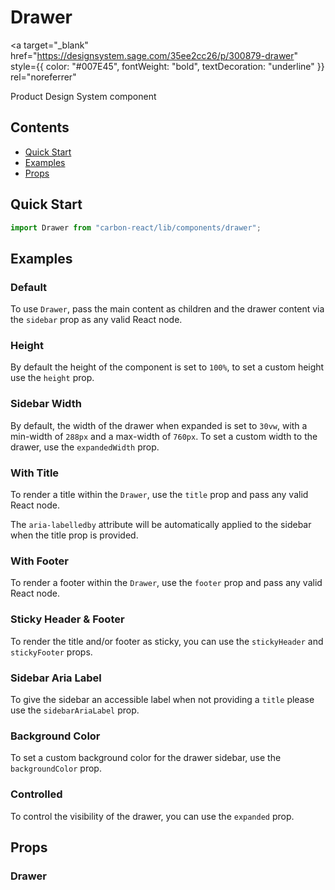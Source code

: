 

<Meta of={DrawerStories} />

# Drawer

<a
  target="_blank"
  href="https://designsystem.sage.com/35ee2cc26/p/300879-drawer"
  style={{ color: "#007E45", fontWeight: "bold", textDecoration: "underline" }}
  rel="noreferrer"
>
  Product Design System component
</a>

## Contents

- [Quick Start](#quick-start)
- [Examples](#examples)
- [Props](#props)

## Quick Start

```javascript
import Drawer from "carbon-react/lib/components/drawer";
```

## Examples

### Default

To use `Drawer`, pass the main content as children and the drawer content via the `sidebar` prop as any valid React node.

<Canvas of={DrawerStories.Default} />

### Height

By default the height of the component is set to `100%`, to set a custom height use the `height` prop.

<Canvas of={DrawerStories.Height} />

### Sidebar Width

By default, the width of the drawer when expanded is set to `30vw`, with a min-width of `288px` and a max-width of `760px`. 
To set a custom width to the drawer, use the `expandedWidth` prop.

<Canvas of={DrawerStories.SidebarWidth} />

### With Title

To render a title within the `Drawer`, use the `title` prop and pass any valid React node.

The `aria-labelledby` attribute will be automatically applied to the sidebar when the title prop is provided.

<Canvas of={DrawerStories.WithTitle} />

### With Footer

To render a footer within the `Drawer`, use the `footer` prop and pass any valid React node.

<Canvas of={DrawerStories.WithFooter} />

### Sticky Header & Footer

To render the title and/or footer as sticky, you can use the `stickyHeader` and `stickyFooter` props.

<Canvas of={DrawerStories.StickyHeaderAndFooter} />

### Sidebar Aria Label

To give the sidebar an accessible label when not providing a `title` please use the `sidebarAriaLabel` prop.

<Canvas of={DrawerStories.SidebarAriaLabel} />

### Background Color

To set a custom background color for the drawer sidebar, use the `backgroundColor` prop.

<Canvas of={DrawerStories.WithBackgroundColor} />

### Controlled

To control the visibility of the drawer, you can use the `expanded` prop.

<Canvas of={DrawerStories.Controlled} />

## Props

### Drawer

<ArgTypes of={DrawerStories} />
